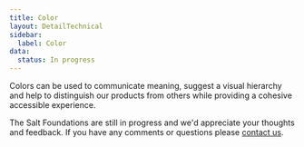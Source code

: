 ```yaml
---
title: Color
layout: DetailTechnical
sidebar:
  label: Color
data:
  status: In progress
---
```


Colors can be used to communicate meaning, suggest a visual hierarchy and help to distinguish our products from others while providing a cohesive accessible experience.

<Callout title="Have some feedback?">

The Salt Foundations are still in progress and we'd appreciate your thoughts and feedback. If you have any comments or questions please [contact us](../support-and-contributions/index).

</Callout>
